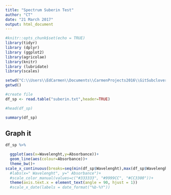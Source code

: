 ```yaml
---
title: "Spectrum Suberin Test"
author: "CT"
date: "21 March 2017"
output: html_document
---
```


```r
#knitr::opts_chunk$set(echo = TRUE)
library(tidyr)
library (dplyr)
library (ggplot2)
library(agricolae)
library(knitr)
library (lubridate)
library(scales)

```



```r
setwd("C:\\Users\\EdCarmen\\Documents\\CarmenProjects2016\\GitSubclover\\Spectra")
getwd()

#create file
df_sp <- read.table("suberin.txt",header=TRUE)

#head(df_sp)

summary(df_sp)
```

## Graph it 

```r

df_sp %>%

  ggplot(aes(x=Wavelenght,y=Absorbance))+
  geom_line(aes(colour=Absorbance))+
  theme_bw()+
scale_x_continuous(breaks=seq(min(df_sp$Wavelenght),max(df_sp$Wavelenght),100))+
  #labs(x=" Wavelenght", y=" Absorbance")+
  #scale_color_manual(values=c("#333333", "#9999CC", "#CC3300"))+
  theme(axis.text.x = element_text(angle = 90, hjust = 1)) 
  #scale_x_date(labels = date_format("%b-%Y"))


```




#